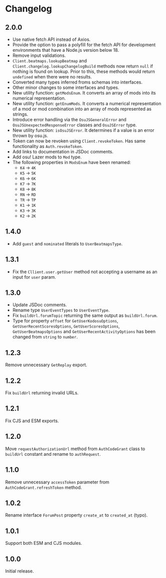 # Changelog

## 2.0.0

- Use native fetch API instead of Axios.
- Provide the option to pass a polyfill for the fetch API for development environments that have a Node.js version below 18.
- Remove input validations.
- `Client.beatmaps.lookupBeatmap` and `Client.changelog.lookupChangelogBuild` methods now return `null` if nothing is found on lookup. Prior to this, these methods would return `undefined` when there were no results.
- Converted many types inferred froms schemas into interfaces.
- Other minor changes to some interfaces and types.
- New utility function: `getModsEnum`. It converts an array of mods into its numerical representation.
- New utility function: `getEnumMods`. It converts a numerical representation of a mod or mod combination into an array of mods represented as strings.
- Introduce error handling via the `OsuJSGeneralError` and `OsuJSUnexpectedResponseError` classes and `OsuJSError` type.
- New utility function: `isOsuJSError`. It determines if a value is an error thrown by osu.js.
- Token can now be revoken using `Client.revokeToken`. Has same functionality as `Auth.revokeToken`.
- Add links to documentation in JSDoc comments.
- Add osu! Lazer mods to `Mod` type.
- The following properties in `ModsEnum` have been renamed:
    - `K4` -> `4K`
    - `K5` -> `5K`
    - `K6` -> `6K`
    - `K7` -> `7K`
    - `K8` -> `8K`
    - `RN` -> `RD`
    - `TR` -> `TP`
    - `K1` -> `1K`
    - `K3` -> `3K`
    - `K2` -> `2K`

## 1.4.0

- Add `guest` and `nominated` literals to `UserBeatmapsType`.

## 1.3.1

- Fix the `Cllient.user.getUser` method not accepting a username as an input for `user` param.

## 1.3.0

- Update JSDoc comments.
- Rename type `UserEventTypes` to `UserEventType`.
- Fix `buildUrl.forumTopic` returning the same output as `buildUrl.forum`.
- Type for property `offset` for `GetUserKodosuOptions`, `GetUserRecentScoresOptions`, `GetUserScoresOptions`, `GetUserBeatmapsOptions` and `GetUserRecentActivityOptions` has been changed from `string` to `number`.

## 1.2.3

Remove unnecessary `GetReplay` export.

## 1.2.2

Fix `buildUrl` returning invalid URLs.

## 1.2.1

Fix CJS and ESM exports.

## 1.2.0

Move `requestAuthorizationUrl` method from `AuthCodeGrant` class to `buildUrl` constant and rename to `authRequest`.

## 1.1.0

Remove unnecessary `accessToken` parameter from `AuthCodeGrant.refreshToken` method.

## 1.0.2

Rename interface `ForumPost` property `create_at` to `created_at` (typo).

## 1.0.1

Support both ESM and CJS modules.

## 1.0.0

Initial release.
